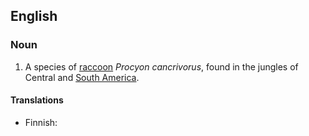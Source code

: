==English==
{{wikipedia}}
===Noun===
{{en-noun|sg=[[crab]]-[[eating]] [[raccoon]]}}

# A species of [[raccoon]] ''Procyon cancrivorus'', found in the jungles of Central and [[South America]].

====Translations====
{{top}}
*Finnish: {{t|fi|ravunsyöjäsupi}}
{{bottom}}